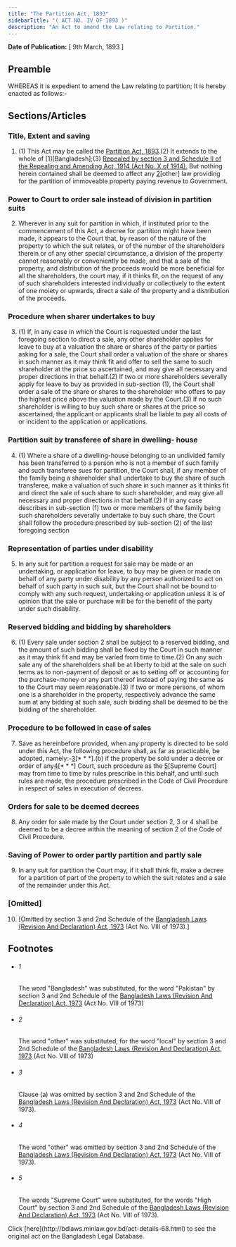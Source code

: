 ```yaml
---
title: "The Partition Act, 1893"
sidebarTitle: "( ACT NO. IV OF 1893 )"
description: "An Act to amend the Law relating to Partition."
---
```


**Date of Publication:** [ 9th March, 1893 ]

## Preamble

WHEREAS it is expedient to amend the Law relating to partition; It is hereby enacted as follows:-

## Sections/Articles

### Title, Extent and saving

1. (1) This Act may be called the [Partition Act, 1893](/laws/volume-3/act-68 "Partition Act, 1893").(2) It extends to the whole of [1][Bangladesh];(3) [Repealed by section 3 and Schedule II of the Repealing and Amending Act, 1914 (Act No. X of 1914).](4) But nothing herein contained shall be deemed to affect any [2](3)[other] law providing for the partition of immoveable property paying revenue to Government.

### Power to Court to order sale instead of division in partition suits

2. Wherever in any suit for partition in which, if instituted prior to the commencement of this Act, a decree for partition might have been made, it appears to the Court that, by reason of the nature of the property to which the suit relates, or of the number of the shareholders therein or of any other special circumstance, a division of the property cannot reasonably or conveniently be made, and that a sale of the property, and distribution of the proceeds would be more beneficial for all the shareholders, the court may, if it thinks fit, on the request of any of such shareholders interested individually or collectively to the extent of one moiety or upwards, direct a sale of the property and a distribution of the proceeds.

### Procedure when sharer undertakes to buy

3. (1) If, in any case in which the Court is requested under the last foregoing section to direct a sale, any other shareholder applies for leave to buy at a valuation the share or shares of the party or parties asking for a sale, the Court shall order a valuation of the share or shares in such manner as it may think fit and offer to sell the same to such shareholder at the price so ascertained, and may give all necessary and proper directions in that behalf.(2) If two or more shareholders severally apply for leave to buy as provided in sub-section (1), the Court shall order a sale of the share or shares to the shareholder who offers to pay the highest price above the valuation made by the Court.(3) If no such shareholder is willing to buy such share or shares at the price so ascertained, the applicant or applicants shall be liable to pay all costs of or incident to the application or applications.

### Partition suit by transferee of share in dwelling- house

4. (1) Where a share of a dwelling-house belonging to an undivided family has been transferred to a person who is not a member of such family and such transferee sues for partition, the Court shall, if any member of the family being a shareholder shall undertake to buy the share of such transferee, make a valuation of such share in such manner as it thinks fit and direct the sale of such share to such shareholder, and may give all necessary and proper directions in that behalf.(2) If in any case describes in sub-section (1) two or more members of the family being such shareholders severally undertake to buy such share, the Court shall follow the procedure prescribed by sub-section (2) of the last foregoing section

### Representation of parties under disability

5. In any suit for partition a request for sale may be made or an undertaking, or application for leave, to buy may be given or made on behalf of any party under disability by any person authorized to act on behalf of such party in such suit, but the Court shall not be bound to comply with any such request, undertaking or application unless it is of opinion that the sale or purchase will be for the benefit of the party under such disability.

### Reserved bidding and bidding by shareholders

6. (1) Every sale under section 2 shall be subject to a reserved bidding, and the amount of such bidding shall be fixed by the Court in such manner as it may think fit and may be varied from time to time.(2) On any such sale any of the shareholders shall be at liberty to bid at the sale on such terms as to non-payment of deposit or as to setting off or accounting for the purchase-money or any part thereof instead of paying the same as to the Court may seem reasonable.(3) If two or more persons, of whom one is a shareholder in the property, respectively advance the same sum at any bidding at such sale, such bidding shall be deemed to be the bidding of the shareholder.

### Procedure to be followed in case of sales

7. Save as hereinbefore provided, when any property is directed to be sold under this Act, the following procedure shall, as far as practicable, be adopted, namely:-[3](1)[\* \* \*].(b) if the property be sold under a decree or order of any[4](2)[\* \* \*] Court, such procedure as the [5](3)[Supreme Court] may from time to time by rules prescribe in this behalf, and until such rules are made, the procedure prescribed in the Code of Civil Procedure in respect of sales in execution of decrees.

### Orders for sale to be deemed decrees

8. Any order for sale made by the Court under section 2, 3 or 4 shall be deemed to be a decree within the meaning of section 2 of the Code of Civil Procedure.

### Saving of Power to order partly partition and partly sale

9. In any suit for partition the Court may, if it shall think fit, make a decree for a partition of part of the property to which the suit relates and a sale of the remainder under this Act.

### [Omitted]

10. [Omitted by section 3 and 2nd Schedule of the [Bangladesh Laws (Revision And Declaration) Act, 1973](/laws/volume-17/act-430 "Bangladesh Laws (Revision And Declaration) Act, 1973") (Act No. VIII of 1973).]

## Footnotes

- ###### 1

  The word "Bangladesh" was substituted, for the word "Pakistan" by section 3 and 2nd Schedule of the [Bangladesh Laws (Revision And Declaration) Act, 1973](/laws/volume-17/act-430 "Bangladesh Laws (Revision And Declaration) Act, 1973") (Act No. VIII of 1973)

- ###### 2

  The word "other" was substituted, for the word "local" by section 3 and 2nd Schedule of the [Bangladesh Laws (Revision And Declaration) Act, 1973](/laws/volume-17/act-430 "Bangladesh Laws (Revision And Declaration) Act, 1973") (Act No. VIII of 1973)

- ###### 3

  Clause (a) was omitted by section 3 and 2nd Schedule of the [Bangladesh Laws (Revision And Declaration) Act, 1973](/laws/volume-17/act-430 "Bangladesh Laws (Revision And Declaration) Act, 1973") (Act No. VIII of 1973).

- ###### 4

  The word "other" was omitted by section 3 and 2nd Schedule of the [Bangladesh Laws (Revision And Declaration) Act, 1973](/laws/volume-17/act-430 "Bangladesh Laws (Revision And Declaration) Act, 1973") (Act No. VIII of 1973).

- ###### 5

  The words "Supreme Court" were substituted, for the words "High Court" by section 3 and 2nd Schedule of the [Bangladesh Laws (Revision And Declaration) Act, 1973](/laws/volume-17/act-430 "Bangladesh Laws (Revision And Declaration) Act, 1973") (Act No. VIII of 1973).

<Note>
  Click [here](http://bdlaws.minlaw.gov.bd/act-details-68.html) to see the original act on the Bangladesh Legal Database.
</Note>

